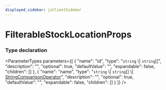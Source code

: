 ```yaml
---
displayed_sidebar: jsClientSidebar
---
```



# FilterableStockLocationProps

### Type declaration

<ParameterTypes parameters={[
  {
    "name": "id",
    "type": "`string` \\| `string`[]",
    "description": "",
    "optional": true,
    "defaultValue": "",
    "expandable": false,
    "children": []
  },
  {
    "name": "name",
    "type": "`string` \\| `string`[] \\| [StringComparisonOperator](../../CommonTypes/interfaces/internal.internal-1.CommonTypes.StringComparisonOperator.mdx)",
    "description": "",
    "optional": true,
    "defaultValue": "",
    "expandable": false,
    "children": []
  }
]} />
